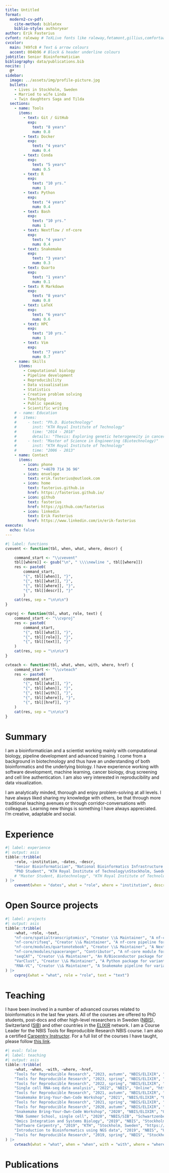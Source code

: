 ```yaml
---
title: Untitled
format:
  modern2-cv-pdf:
    cite-method: biblatex
    biblio-style: authoryear
author: Erik Fasterius
cvfont: raleway # TeXLive fonts like raleway,fetamont,gillius,comfortaa
cvcolor:
  main: 749fc8 # Text & arrow colours
  accent: 004b96 # Block & header underline colours
jobtitle: Senior Bioinformatician
bibliography: data/publications.bib
nocite: |
  @*
sidebar:
  image: ../assets/img/profile-picture.jpg
  bullets:
    - Lives in Stockholm, Sweden
    - Married to wife Linda
    - Twin daughters Saga and Tilda
  sections:
    - name: Tools
      items:
        - text: Git / GitHub
          exp:
            text: "8 years"
            num: 0.8
        - text: Docker
          exp:
            text: "4 years"
            num: 0.4
        - text: Conda
          exp:
            text: "5 years"
            num: 0.5
        - text: R
          exp:
            text: "10 yrs."
            num: 1
        - text: Python
          exp:
            text: "4 years"
            num: 0.4
        - text: Bash
          exp:
            text: "10 yrs."
            num: 1
        - text: Nextflow / nf-core
          exp:
            text: "4 years"
            num: 0.4
        - text: Snakemake
          exp:
            text: "3 years"
            num: 0.3
        - text: Quarto
          exp:
            text: "1 years"
            num: 0.1
        - text: R Markdown
          exp:
            text: "8 years"
            num: 0.8
        - text: LaTeX
          exp:
            text: "6 years"
            num: 0.6
        - text: HPC
          exp:
            text: "10 yrs."
            num: 1
        - text: Vim
          exp:
            text: "7 years"
            num: 0.7
    - name: Skills
      items:
        - Computational biology
        - Pipeline development
        - Reproducibility
        - Data visualisation
        - Statistics
        - Creative problem solving
        - Teaching
        - Public speaking
        - Scientific writing
    # - name: Education
    #   items:
    #     - text: "Ph.D. Biotechnology"
    #       inst: "KTH Royal Institute of Technology"
    #       time: "2014 - 2018"
    #       details: "Thesis: Exploring genetic heterogeneity in cancer using high-throughput DNA and RNA sequencing"
    #     - text: "Master of Science in Engineering (Biotechnology)"
    #       inst: "KTH Royal Institute of Technology"
    #       time: "2006 - 2013"
    - name: Contact
      items:
        - icon: phone
          text: "+4670 714 36 96"
        - icon: envelope
          text: erik.fasterius@outlook.com
        - icon: home
          text: fasterius.github.io
          href: https://fasterius.github.io/
        - icon: github
          text: fasterius
          href: https://github.com/fasterius
        - icon: linkedin
          text: Erik Fasterius
          href: https://www.linkedin.com/in/erik-fasterius
execute:
  echo: false
---
```


```r
#| label: functions
cvevent <- function(tbl, when, what, where, descr) {

    command_start <- "\\cvevent"
    tbl[[where]] <- gsub("\n", " \\\\newline ", tbl[[where]])
    res <- paste0(
        command_start,
        "{", tbl[[when]], "}",
        "{", tbl[[what]], "}",
        "{", tbl[[where]], "}",
        "{", tbl[[descr]], "}"
        )
    cat(res, sep = "\n\n\n")
}

cvproj <- function(tbl, what, role, text) {
    command_start <- "\\cvproj"
    res <- paste0(
        command_start,
        "{", tbl[[what]], "}",
        "{", tbl[[role]], "}",
        "{", tbl[[text]], "}"
    )
    cat(res, sep = "\n\n\n")
}

cvteach <- function(tbl, what, when, with, where, href) {
    command_start <- "\\cvteach"
    res <- paste0(
        command_start,
        "{", tbl[[what]], "}",
        "{", tbl[[when]], "}",
        "{", tbl[[with]], "}",
        "{", tbl[[where]], "}",
        "{", tbl[[href]], "}"
    )
    cat(res, sep = "\n\n\n")
}
```

# Summary

I am a bioinformatician and a scientist working mainly with computational
biology, pipeline development and advanced training. I come from a background in
biotechnology and thus have an understanding of both bioinformatics and the
underlying biology. I have experience working with software development, machine
learning, cancer biology, drug screening and cell line authentication.
I am also very interested in reproducibility and data visualization. \

I am analytically minded, thorough and enjoy problem-solving at all levels. I
have always liked sharing my knowledge with others, be that through more
traditional teaching avenues or through corridor-conversations with colleagues.
Learning new things is something I have always appreciated. I'm creative,
adaptable and social.

# Experience

```r
#| label: experience
#| output: asis
tibble::tribble(
    ~role, ~institution, ~dates, ~descr,
    "Senior Bioinformatician", "National Bioinformatics Infrastructure Sweden\nSciLifeLab, Stockholm, Sweden", "2019 - Present", "At NBIS I offer advanced bioinformatic support and guidance to life science researchers in Sweden through the SciLifeLab community. My current focus involves transcriptomics and its applications in bulk and single cell RNA sequencing, as well as several pipeline development projects with Nextflow and nf-core. I am also engaged in advanced computational biology and data analysis training at the European level through ELIXIR. My work at NBIS allows me to help life science researchers in Sweden bring their projects to completion with tailor-made bioinformatics solutions.",
    "PhD Student", "KTH Royal Institute of Technology\nStockholm, Sweden", "2014 - 2018", "During my PhD studies I worked on genetic heterogeneity in human cancer models using both bulk and single cell RNA-seq technologies. My project involved leveraging both traditional gene expression-based analyses with non-traditional single nucleotide variant analysis of publicly available (sc)RNA-seq datasets, as well as creating pipelines for these types of analyses.",
    # "Master Student, Biotechnology", "KTH Royal Institute of Technology\nStockholm, Sweden", "2006 - 2013", "",
) |>
    cvevent(when = "dates", what = "role", where = "institution", descr = "descr")
```

# Open Source projects

```r
#| label: projects
#| output: asis
tibble::tribble(
    ~what, ~role, ~text,
    "nf-core/spatialtranscriptomics", "Creator \\& Maintainer", "A nf-core pipeline for analysing Visium spatial transcriptomics data.",
    "nf-core/rifseq", "Creator \\& Maintainer", "A nf-core pipeline for analysing the new RIF-seq sequencing method for large-scale, in-plate drug screening by the Mats Nilsson laboratory at SciLifeLab (currently not publicly available).",
    "nf-core/modules/quartonotebook", "Creator \\& Maintainer", "A Nextflow/nf-core module for rendering Quarto notebooks (in development).",
    "nf-core/modules/spaceranger", "Contributor", "A nf-core module for processing Visium data using the Space Ranger software.",
    "seqCAT", "Creator \\& Maintainer", "An R/Bioconductor package for variant analysis and cell authentication using HTS data.",
    "VarClust", "Creator \\& Maintainer", "A Python package for variant analyses of single-cell HTS data.",
    "RNA-VC", "Creator \\& Maintainer", "A Snakemake pipeline for variant analyses of publicly available RNA-seq data.",
) |>
    cvproj(what = "what", role = "role", text = "text")
```

# Teaching

I have been involved in a number of advanced courses related to bioinformatics
in the last few years. All of the courses are offered to PhD students, post-docs
and other high-level researchers in Sweden ([NBIS](https://nbis.se/)),
Switzerland ([SIB](https://www.sib.swiss/)) and other countries in the
[ELIXIR](https://elixir-europe.org/) network. I am a Course Leader for the NBIS
Tools for Reproducible Research NBIS course. I am also a certified [Carpentry
Instructor](https://software-carpentry.org/). For a full list of the courses I
have taught, please follow [this link](https://fasterius.github.io/teaching/).

```r
#| eval: false
#| label: teaching
#| output: asis
tibble::tribble(
    ~what, ~when, ~with, ~where, ~href,
    "Tools for Reproducible Research", "2023, autumn", "NBIS/ELIXIR", "Stockholm, Sweden", "https://uppsala.instructure.com/courses/87979",
    "Tools for Reproducible Research", "2023, spring", "NBIS/ELIXIR", "Online", "https://uppsala.instructure.com/courses/82575",
    "Tools for Reproducible Research", "2022, spring", "NBIS/ELIXIR", "Online", "https://uppsala.instructure.com/courses/58267",
    "Single cell RNA-seq data analysis", "2022", "NBIS", "Online", "https://uppsala.instructure.com/courses/52011",
    "Tools for Reproducible Research", "2021, autumn", "NBIS/ELIXIR", "Online", "https://uppsala.instructure.com/courses/51980",
    "Snakemake Bring-Your-Own-Code Workshop", "2021", "NBIS/ELIXIR", "Online", "https://uppsala.instructure.com/courses/52153",
    "Tools for Reproducible Research", "2021, spring", "NBIS/ELIXIR", "Online", "https://nbis-reproducible-research.readthedocs.io/en/course_2104/",
    "Tools for Reproducible Research", "2020, autumn", "NBIS/ELIXIR", "Online", "https://nbis-reproducible-research.readthedocs.io/en/course_2010/",
    "Snakemake Bring-Your-Own-Code Workshop", "2020", "NBIS/ELIXIR", "Online", "https://uppsala.instructure.com/courses/52153", # No link for this course round?
    "RNA Summer School, single cell", "2020", "NBIS/SIB", "Schwartzenberg, Switzerland", "https://sib-swiss.github.io/SchoolRNA2020/",
    "Omics Integration and Systems Biology", "2019", "NBIS", "Stockholm, Sweden", "https://nbisweden.github.io/workshop_omics_integration/",
    "Software Carpentry", "2019", "KTH", "Stockholm, Sweden", "https://wikfeldt.github.io/2019-06-18-stockholm/",
    "Introduction to Bioinformatics using NGS data", "2019", "NBIS", "Uppsala, Sweden", "https://scilifelab.github.io/courses/ngsintro/1902/",
    "Tools for Reproducible Research", "2019, spring", "NBIS", "Stockholm, Sweden", "https://nbis-reproducible-research.readthedocs.io/en/course_1905/",
) |>
    cvteach(what = "what", when = "when", with = "with", where = "where", href = "href")
```

# Publications

::: {#refs}
:::
